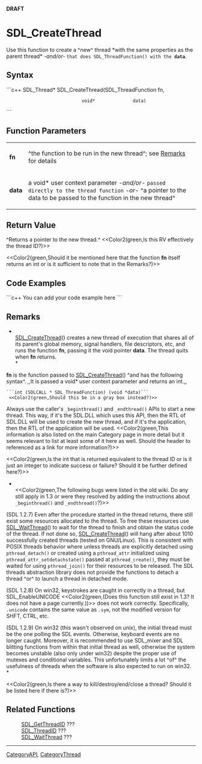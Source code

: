 <!-- pragma section-numbers off -->
<!-- pragma disable-camelcase -->
'''DRAFT'''

= SDL_CreateThread =
Use this function to create a ^new^ thread *with the same properties as the parent thread* ''-and/or-'' <code>that does SDL_ThreadFunction() with the '''data'''</code>.


== Syntax ==
```c++
SDL_Thread* SDL_CreateThread(SDL_ThreadFunction fn,
                             void*              data)
```

== Function Parameters ==
{|
|'''fn'''
|^the function to be run in the new thread^; see [[#Remarks|Remarks]] for details
|-
|'''data'''
|a void* user context parameter ''-and/or-'' <code>passed directly to the thread function</code> ''-or-'' ^a pointer to the data to be passed to the function in the new thread^
|}

== Return Value ==
^Returns a pointer to the new thread.^  <<Color2(green,Is this RV effectively the thread ID?)>>

<<Color2(green,Should it be mentioned here that the function '''fn''' itself returns an int or is it sufficient to note that in the Remarks?)>>

== Code Examples ==
```c++
You can add your code example here
```

== Remarks ==
*<br/>[[SDL_CreateThread]]() creates a new thread of execution that shares all of its parent's global memory, signal handlers, file descriptors, etc, and runs the function '''fn''', passing it the void pointer '''data'''.  The thread quits when '''fn''' returns. <br/>*

'''fn''' is the function passed to [[SDL_CreateThread]]() ^and has the following syntax^.  ,,It is passed a void* user context parameter and returns an int.,,  
 ```int (SDLCALL * SDL_ThreadFunction) (void *data)```<br/>
 <<Color2(green,Should this be in a gray box instead?)>>

Always use the caller's <code>_beginthread()</code> and <code>_endthread()</code> APIs to start a new thread. This way, if it's the SDL.DLL which uses this API, then the RTL of SDL.DLL will be used to create the new thread, and if it's the application, then the RTL of the application will be used.  <<Color2(green,This information is also listed on the main Category page in more detail but it seems relevant to list at least some of it here as well.  Should the header to referenced as a link for more information?)>>

<<Color2(green,Is the int that is returned equivalent to the thread ID or is it just an integer to indicate success or failure?  Should it be further defined here?)>>

*<br/><<Color2(green,The following bugs were listed in the old wiki. Do any still apply in 1.3 or were they resolved by adding the instructions about <code>_beginthread()</code> and <code>_endthread()</code>?)>>

(SDL 1.2.7) Even after the procedure started in the thread returns, there still exist some resources allocated to the thread. To free these resources use [[SDL_WaitThread]]() to wait for the thread to finish and obtain the status code of the thread. If not done so, [[SDL_CreateThread]]() will hang after about 1010 successfully created threads (tested on GNU/Linux). This is consistent with POSIX threads behavior where unless threads are explicitly detached using <code>pthread_detach()</code> or created using a <code>pthread_attr</code> initialized using <code>pthread_attr_setdetachstate()</code> passed at <code>pthread_create()</code>, they must be waited for using <code>pthread_join()</code> for their resources to be released. The SDL threads abstraction library does not provide the functions to detach a thread ^or^ to launch a thread in detached mode.

(SDL 1.2.8) On win32, keystrokes are caught in correctly in a thread, but SDL_EnableUNICODE <<Color2(green,(Does this function still exist in 1.3?  It does not have a page currently.))>> does not work correctly. Specifically, <code>.unicode</code> contains the same value as <code>.sym</code>, not the modified version for SHFT, CTRL, etc. 

(SDL 1.2.9) On win32 (this wasn't observed on unix), the initial thread must be the one polling the SDL events. Otherwise, keyboard events are no longer caught. Moreover, it is recommended to use SDL_mixer and SDL blitting functions from within that initial thread as well, otherwise the system becomes unstable (also only under win32) despite the proper use of mutexes and conditional variables. This unfortunately limits a lot ^of^ the usefulness of threads when the software is also expected to run on win32.<br/>*

<<Color2(green,Is there a way to kill/destroy/end/close a thread?  Should it be listed here if there is?)>>

== Related Functions ==
:[[SDL_GetThreadID]] ???
:[[SDL_ThreadID]] ???
:[[SDL_WaitThread]] ???

----
[[CategoryAPI]], [[CategoryThread]]
